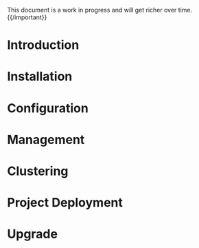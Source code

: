 
{{important}}This document is a work in progress and will get richer over time.{{/important}}


= Introduction =

{{include document="introduction.wiki" syntax="confluence/1.0"  /}}

= Installation =

{{include document="installation.wiki" syntax="confluence/1.0"  /}}

= Configuration =

{{include document="configuration.wiki" syntax="confluence/1.0" /}}

= Management =

{{include document="management.wiki" syntax="confluence/1.0" /}}

= Clustering =

{{include document="clustering.wiki" syntax="confluence/1.0" /}}


= Project Deployment =

{{include document="deployment.wiki" syntax="confluence/1.0" /}}

= Upgrade =

{{include document="upgrade.wiki" syntax="confluence/1.0"/}}